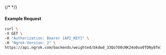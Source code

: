 {/* <!-- Code generated for API Clients. DO NOT EDIT. --> */}

#### Example Request
```bash
curl \
-X GET \
-H "Authorization: Bearer {API_KEY}" \
-H "Ngrok-Version: 2" \
https://api.ngrok.com/backends/weighted/bkdwd_33Qo7O0cNK24o0uo0TDNy8fm77O
```